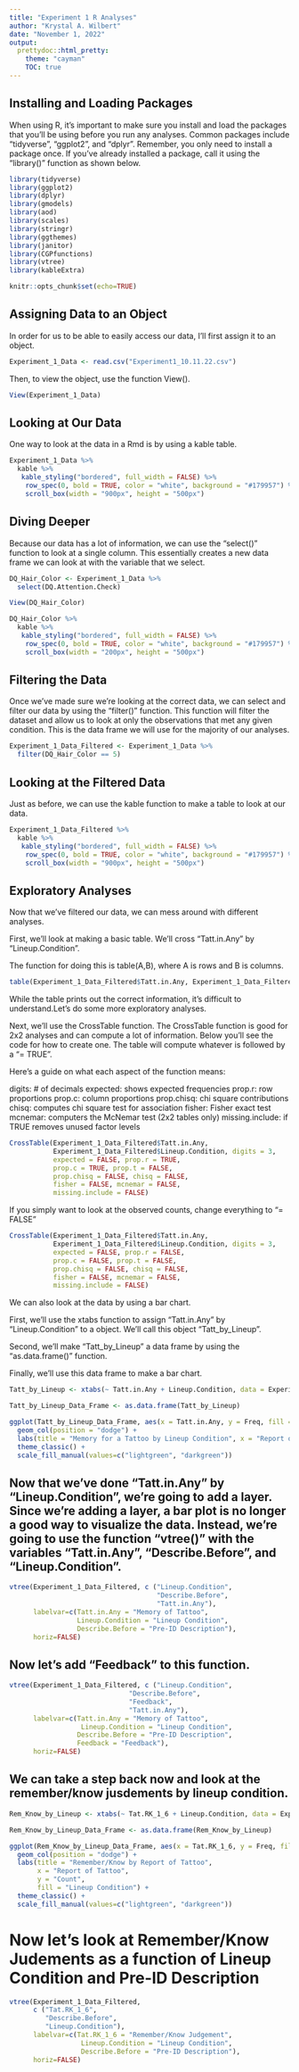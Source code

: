```yaml
---
title: "Experiment 1 R Analyses"
author: "Krystal A. Wilbert"
date: "November 1, 2022"
output: 
  prettydoc::html_pretty:
    theme: "cayman"
    TOC: true
---
```


## Installing and Loading Packages

When using R, it's important to make sure you install and load the packages that you'll be using before you run any analyses. Common packages include "tidyverse", "ggplot2", and "dplyr". Remember, you only need to install a package once. If you've already installed a package, call it using the "library()" function as shown below.

```r
library(tidyverse)
library(ggplot2)
library(dplyr)
library(gmodels)
library(aod)
library(scales)
library(stringr)
library(ggthemes)
library(janitor)
library(CGPfunctions)
library(vtree)
library(kableExtra)
```

```r
knitr::opts_chunk$set(echo=TRUE)
```

## Assigning Data to an Object

In order for us to be able to easily access our data, I'll first assign it to an object.

```r
Experiment_1_Data <- read.csv("Experiment1_10.11.22.csv")
```

Then, to view the object, use the function View().

```r
View(Experiment_1_Data)
```

## Looking at Our Data

One way to look at the data in a Rmd is by using a kable table.


```r
Experiment_1_Data %>%
  kable %>%
   kable_styling("bordered", full_width = FALSE) %>%
    row_spec(0, bold = TRUE, color = "white", background = "#179957") %>%
    scroll_box(width = "900px", height = "500px")
```


## Diving Deeper

Because our data has a lot of information, we can use the "select()" function to look at a single column. This essentially creates a new data frame we can look at with the variable that we select.

```r
DQ_Hair_Color <- Experiment_1_Data %>%
  select(DQ.Attention.Check)

View(DQ_Hair_Color)

DQ_Hair_Color %>%
  kable %>%
   kable_styling("bordered", full_width = FALSE) %>%
    row_spec(0, bold = TRUE, color = "white", background = "#179957") %>%
    scroll_box(width = "200px", height = "500px")
```


## Filtering the Data

Once we've made sure we're looking at the correct data, we can select and filter our data by using the "filter()" function. This function will filter the dataset and allow us to look at only the observations that met any given condition. This is the data frame we will use for the majority of our analyses.

```r
Experiment_1_Data_Filtered <- Experiment_1_Data %>%
  filter(DQ_Hair_Color == 5)
```

## Looking at the Filtered Data

Just as before, we can use the kable function to make a table to look at our data.

```r
Experiment_1_Data_Filtered %>%
  kable %>%
   kable_styling("bordered", full_width = FALSE) %>%
    row_spec(0, bold = TRUE, color = "white", background = "#179957") %>%
    scroll_box(width = "900px", height = "500px")
```


## Exploratory Analyses

Now that we've filtered our data, we can mess around with different analyses.

First, we'll look at making a basic table. We'll cross "Tatt.in.Any" by "Lineup.Condition".

The function for doing this is table(A,B), where A is rows and B is columns.

```r
table(Experiment_1_Data_Filtered$Tatt.in.Any, Experiment_1_Data_Filtered$Lineup.Condition)
```

While the table prints out the correct information, it's difficult to understand.Let's do some more exploratory analyses.

Next, we'll use the CrossTable function. The CrossTable function is good for 2x2 analyses and can compute a lot of information. Below you'll see the code for how to create one. The table will compute whatever is followed by a "= TRUE".

Here's a guide on what each aspect of the function means:

digits: # of decimals
expected: shows expected frequencies
prop.r: row proportions
prop.c: column proportions
prop.chisq: chi square contributions
chisq: computes chi square test for association
fisher: Fisher exact test
mcnemar: computers the McNemar test (2x2 tables only)
missing.include: if TRUE removes unused factor levels

```r
CrossTable(Experiment_1_Data_Filtered$Tatt.in.Any, 
           Experiment_1_Data_Filtered$Lineup.Condition, digits = 3,
           expected = FALSE, prop.r = TRUE, 
           prop.c = TRUE, prop.t = FALSE, 
           prop.chisq = FALSE, chisq = FALSE,
           fisher = FALSE, mcnemar = FALSE, 
           missing.include = FALSE)
```

If you simply want to look at the observed counts, change everything to "= FALSE"

```r
CrossTable(Experiment_1_Data_Filtered$Tatt.in.Any, 
           Experiment_1_Data_Filtered$Lineup.Condition, digits = 3,
           expected = FALSE, prop.r = FALSE, 
           prop.c = FALSE, prop.t = FALSE, 
           prop.chisq = FALSE, chisq = FALSE,
           fisher = FALSE, mcnemar = FALSE, 
           missing.include = FALSE)
```


We can also look at the data by using a bar chart.
 
First, we'll use the xtabs function to assign "Tatt.in.Any" by "Lineup.Condition" to a object. We'll call this object "Tatt_by_Lineup".

Second, we'll make "Tatt_by_Lineup" a data frame by using the "as.data.frame()" function.

Finally, we'll use this data frame to make a bar chart.

```r
Tatt_by_Lineup <- xtabs(~ Tatt.in.Any + Lineup.Condition, data = Experiment_1_Data_Filtered)

Tatt_by_Lineup_Data_Frame <- as.data.frame(Tatt_by_Lineup)

ggplot(Tatt_by_Lineup_Data_Frame, aes(x = Tatt.in.Any, y = Freq, fill = Lineup.Condition)) +
  geom_col(position = "dodge") +
  labs(title = "Memory for a Tattoo by Lineup Condition", x = "Report of Tattoo", y = "Count", fill = "Lineup Condition") +
  theme_classic() +
  scale_fill_manual(values=c("lightgreen", "darkgreen"))
```

## Now that we've done "Tatt.in.Any" by "Lineup.Condition", we're going to add a layer. Since we're adding a layer, a bar plot is no longer a good way to visualize the data. Instead, we're going to use the function "vtree()" with the variables "Tatt.in.Any", "Describe.Before", and "Lineup.Condition".

```r
vtree(Experiment_1_Data_Filtered, c ("Lineup.Condition", 
                                     "Describe.Before", 
                                     "Tatt.in.Any"), 
      labelvar=c(Tatt.in.Any = "Memory of Tattoo", 
                 Lineup.Condition = "Lineup Condition", 
                 Describe.Before = "Pre-ID Description"), 
      horiz=FALSE)
```

## Now let's add "Feedback" to this function.

```r
vtree(Experiment_1_Data_Filtered, c ("Lineup.Condition",
                              "Describe.Before",
                              "Feedback",
                              "Tatt.in.Any"), 
      labelvar=c(Tatt.in.Any = "Memory of Tattoo", 
                  Lineup.Condition = "Lineup Condition", 
                 Describe.Before = "Pre-ID Description", 
                 Feedback = "Feedback"), 
      horiz=FALSE)
```

## We can take a step back now and look at the remember/know jusdements by lineup condition.

```r
Rem_Know_by_Lineup <- xtabs(~ Tat.RK_1_6 + Lineup.Condition, data = Experiment_1_Data_Filtered)

Rem_Know_by_Lineup_Data_Frame <- as.data.frame(Rem_Know_by_Lineup)

ggplot(Rem_Know_by_Lineup_Data_Frame, aes(x = Tat.RK_1_6, y = Freq, fill = Lineup.Condition), na.rm=TRUE) +
  geom_col(position = "dodge") +
  labs(title = "Remember/Know by Report of Tattoo", 
       x = "Report of Tattoo", 
       y = "Count", 
       fill = "Lineup Condition") +
  theme_classic() +
  scale_fill_manual(values=c("lightgreen", "darkgreen"))
```

# Now let's look at Remember/Know Judements as a function of Lineup Condition and Pre-ID Description
```r
vtree(Experiment_1_Data_Filtered, 
      c ("Tat.RK_1_6", 
         "Describe.Before", 
         "Lineup.Condition"), 
      labelvar=c(Tat.RK_1_6 = "Remember/Know Judgement", 
                  Lineup.Condition = "Lineup Condition", 
                  Describe.Before = "Pre-ID Description"), 
      horiz=FALSE)
```
